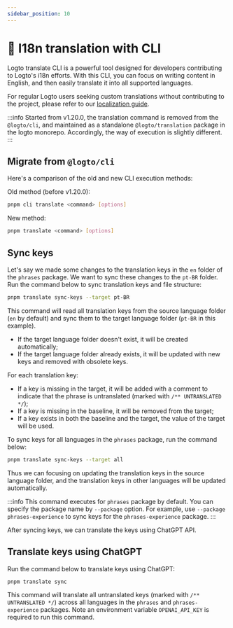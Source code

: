 ```yaml
---
sidebar_position: 10
---
```


# 🤖 I18n translation with CLI

Logto translate CLI is a powerful tool designed for developers contributing to Logto's i18n efforts. With this CLI, you can focus on writing content in English, and then easily translate it into all supported languages.

For regular Logto users seeking custom translations without contributing to the project, please refer to our [localization guide](/docs/recipes/customize-sie/localized-language/).

:::info
Started from v1.20.0, the translation command is removed from the `@logto/cli`, and maintained as a standalone `@logto/translation` package in the logto monorepo. Accordingly, the way of execution is slightly different.
:::

## Migrate from `@logto/cli`

Here's a comparison of the old and new CLI execution methods:

Old method (before v1.20.0):

```bash
pnpm cli translate <command> [options]
```

New method:

```bash
pnpm translate <command> [options]
```

## Sync keys

Let's say we made some changes to the translation keys in the `en` folder of the `phrases` package. We want to sync these changes to the `pt-BR` folder. Run the command below to sync translation keys and file structure:

```bash
pnpm translate sync-keys --target pt-BR
```

This command will read all translation keys from the source language folder (`en` by default) and sync them to the target language folder (`pt-BR` in this example).

- If the target language folder doesn't exist, it will be created automatically;
- If the target language folder already exists, it will be updated with new keys and removed with obsolete keys.

For each translation key:

- If a key is missing in the target, it will be added with a comment to indicate that the phrase is untranslated (marked with `/** UNTRANSLATED */`);
- If a key is missing in the baseline, it will be removed from the target;
- If a key exists in both the baseline and the target, the value of the target will be used.

To sync keys for all languages in the `phrases` package, run the command below:

```bash
pnpm translate sync-keys --target all
```

Thus we can focusing on updating the translation keys in the source language folder, and the translation keys in other languages will be updated automatically.

:::info
This command executes for `phrases` package by default. You can specify the package name by `--package` option. For example, use `--package phrases-experience` to sync keys for the `phrases-experience` package.
:::

After syncing keys, we can translate the keys using ChatGPT API.

## Translate keys using ChatGPT

Run the command below to translate keys using ChatGPT:

```bash
pnpm translate sync
```

This command will translate all untranslated keys (marked with `/** UNTRANSLATED */`) across all languages in the `phrases` and `phrases-experience` packages. Note an environment variable `OPENAI_API_KEY` is required to run this command.
